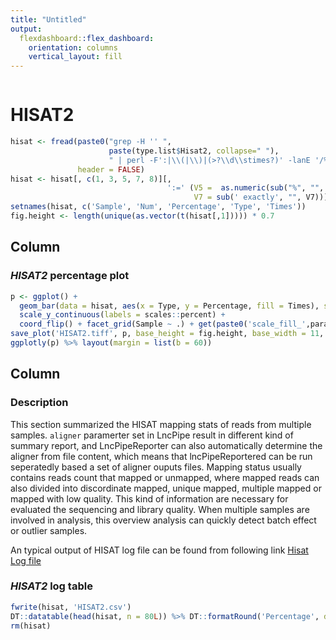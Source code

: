 ```yaml
---
title: "Untitled"
output: 
  flexdashboard::flex_dashboard:
    orientation: columns
    vertical_layout: fill
---
```


```r
```

HISAT2 {data-navmenu="Aligning"}
=====================================

```r
hisat <- fread(paste0("grep -H '' ",
                      paste(type.list$Hisat2, collapse=" "),
                      " | perl -F':|\\(|\\)|(>?\\d\\stimes?)' -lanE '/%/ and /aligned/ ? say join qq{\t}, @F : next'"),
               header = FALSE)
hisat <- hisat[, c(1, 3, 5, 7, 8)][,
                                   ':=' (V5 =  as.numeric(sub("%", "", V5, fixed = TRUE)) / 100,
                                         V7 = sub(' exactly', "", V7))][, V1 := tstrsplit(V1, .Platform$file.sep)[[length(tstrsplit(V1, .Platform$file.sep))]]][, V1 := tstrsplit(V1, '[._]')[[1]]]
setnames(hisat, c('Sample', 'Num', 'Percentage', 'Type', 'Times'))
fig.height <- length(unique(as.vector(t(hisat[,1])))) * 0.7
```

Column
-------------------------------------

### *HISAT2* percentage plot

```r
p <- ggplot() +
  geom_bar(data = hisat, aes(x = Type, y = Percentage, fill = Times), stat = 'identity') +
  scale_y_continuous(labels = scales::percent) +
  coord_flip() + facet_grid(Sample ~ .) + get(paste0('scale_fill_',params$theme))()
save_plot('HISAT2.tiff', p, base_height = fig.height, base_width = 11, dpi = 300, compression = 'lzw')
ggplotly(p) %>% layout(margin = list(b = 60))
```

Column
-------------------------------------

### Description

This section summarized the HISAT mapping stats of reads from multiple samples. `aligner` paramerter set in LncPipe result in different kind of summary report, and LncPipeReporter can also automatically determine the aligner from file content, which means that lncPipeReportered can be run seperatedly based a set of aligner ouputs files. 
Mapping status usually contains reads count that mapped or unmapped, where mapped reads can also divided into discordinate mapped, unique mapped, multiple mapped or mapped with low quality. This kind of information are necessary for evaluated the sequencing and library quality. When multiple samples are involved in analysis, this overview analysis can quickly detect batch effect or outlier samples.

An typical output of HISAT log file can be found from following link
[Hisat Log file](https://github.com/bioinformatist/LncPipeReporter/blob/master/inst/extdata/demo_results/N1037.log)

### *HISAT2* log table

```r
fwrite(hisat, 'HISAT2.csv')
DT::datatable(head(hisat, n = 80L)) %>% DT::formatRound('Percentage', digits = 2)
rm(hisat)
```
